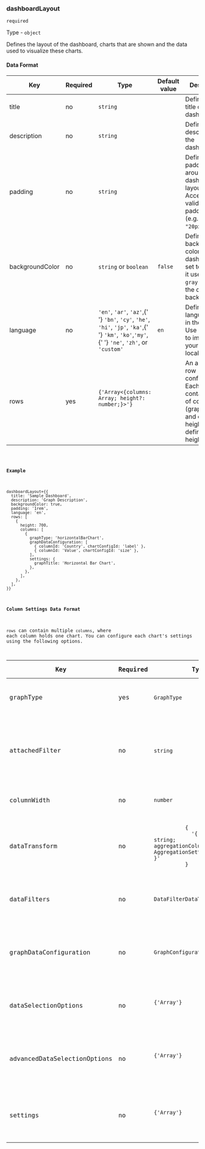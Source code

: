 ### dashboardLayout

`required`

Type - `object`

Defines the layout of the dashboard, charts that are shown and the data used to visualize these charts.

#### Data Format

<table>
  <thead>
    <tr>
      <th>Key</th>
      <th>Required</th>
      <th>Type</th>
      <th>Default value</th>
      <th>Description</th>
    </tr>
  </thead>
  <tbody>
    <tr>
      <td>title</td>
      <td>no</td>
      <td>
        <code>string</code>
      </td>
      <td></td>
      <td>Defines the title of the dashboard.</td>
    </tr>
    <tr>
      <td>description</td>
      <td>no</td>
      <td>
        <code>string</code>
      </td>
      <td></td>
      <td>Defines the description of the dashboard.</td>
    </tr>
    <tr>
      <td>padding</td>
      <td>no</td>
      <td>
        <code>string</code>
      </td>
      <td></td>
      <td>
        Defines the padding around the dashboard layout. Accepts any valid CSS
        padding value (e.g. <code>"1rem"</code>, <code>"20px"</code>).
      </td>
    </tr>
    <tr>
      <td>backgroundColor</td>
      <td>no</td>
      <td>
        <code>string</code> or <code>boolean</code>
      </td>
      <td>
        <code>false</code>
      </td>
      <td>
        Defines the background color of the dashboard. If set to{' '}
        <code>true</code>, it uses <code>var(--gray-200)</code> as the default
        background.
      </td>
    </tr>
    <tr>
      <td>language</td>
      <td>no</td>
      <td>
        <code>'en'</code>, <code>'ar'</code>, <code>'az'</code>,{' '}
        <code>'bn'</code>, <code>'cy'</code>, <code>'he'</code>,
        <code>'hi'</code>, <code>'jp'</code>, <code>'ka'</code>,{' '}
        <code>'km'</code>, <code>'ko'</code>,<code>'my'</code>,{' '}
        <code>'ne'</code>, <code>'zh'</code>, or <code>'custom'</code>
      </td>
      <td>
        <code>en</code>
      </td>
      <td>
        Defines the language used in the chart. Use <code>'custom'</code> to
        implement your own localization.
      </td>
    </tr>
    <tr>
      <td>rows</td>
      <td>yes</td>
      <td>
        <code>{'Array<{columns: Array<object>; height?: number;}>'}</code>
      </td>
      <td></td>
      <td>
        An array of row configurations. Each row contains a set of columns
        (graph blocks) and optional height to define row height.
      </td>
    </tr>
  </tbody>
</table>

#### Example

```
dashboardLayout={{
  title: 'Sample Dashboard',
  description: 'Graph Description',
  backgroundColor: true,
  padding: '1rem',
  language: 'en',
  rows: [
    {
      height: 700,
      columns: [
        {
          graphType: 'horizontalBarChart',
          graphDataConfiguration: [
            { columnId: 'Country', chartConfigId: 'label' },
            { columnId: 'Value', chartConfigId: 'size' },
          ],
          settings: {
            graphTitle: 'Horizontal Bar Chart',
          },
        },
      ],
    },
  ],
}}
```

#### Column Settings Data Format

`rows` can contain multiple `columns`, where each column holds one chart. You can configure each chart's settings using the following options.

<table>
  <thead>
    <tr>
      <th>Key</th>
      <th>Required</th>
      <th>Type</th>
      <th>Default value</th>
      <th>Description</th>
    </tr>
  </thead>
  <tbody>
    <tr>
      <td>graphType</td>
      <td>yes</td>
      <td>
        <code>GraphType</code>
      </td>
      <td></td>
      <td>
        Defines the type of chart. [Learn
        more](?path=/docs/stories-dashboards-pagesections-graphtype--docs)
      </td>
    </tr>
    <tr>
      <td>attachedFilter</td>
      <td>no</td>
      <td>
        <code>string</code>
      </td>
      <td></td>
      <td>
        Defines the filter that gets triggered when data points are clicked. The
        value must match a column in the <code>filters</code> array. Applicable
        to charts like <code>horizontalBarChart</code>,{' '}
        <code>verticalBarChart</code>,<code>choroplethMap</code>,{' '}
        <code>biVariateChoroplethMap</code>, <code>circlePacking</code>, or{' '}
        <code>treeMap</code>.
      </td>
    </tr>
    <tr>
      <td>columnWidth</td>
      <td>no</td>
      <td>
        <code>number</code>
      </td>
      <td>
        <code>1</code>
      </td>
      <td>
        Defines the width of the column relative to others. Works similar to{' '}
        <code>flex-grow</code>.
      </td>
    </tr>
    <tr>
      <td>dataTransform</td>
      <td>no</td>
      <td>
        <code>
          {
            '{ keyColumn: string; aggregationColumnsSetting?: AggregationSettingsDataType[] }'
          }
        </code>
      </td>
      <td></td>
      <td>
        Use this to transform data based on a unique <code>keyColumn</code> with
        optional aggregation settings (e.g., <code>sum</code>,{' '}
        <code>average</code>). [Learn
        more](?path=/docs/stories-dashboards-pagesections-datatransform--docs)
      </td>
    </tr>
    <tr>
      <td>dataFilters</td>
      <td>no</td>
      <td>
        <code>DataFilterDataType[]</code>
      </td>
      <td></td>
      <td>
        Filters data based on a specific column and its values. [Learn
        more](?path=/docs/stories-dashboards-pagesections-datafilters--docs)
      </td>
    </tr>
    <tr>
      <td>graphDataConfiguration</td>
      <td>no</td>
      <td>
        <code>GraphConfigurationDataType[]</code>
      </td>
      <td></td>
      <td>
        Maps dataset columns to chart parameters. Required unless{' '}
        <code>graphType</code> is <code>dataTable</code>, <code>dataCards</code>
        , <code>geoHubMap</code>, or <code>geoHubCompareMap</code>. [Learn
        more](?path=/stories-dashboards-pagesections-graphdataconfig--docs)
      </td>
    </tr>
    <tr>
      <td>dataSelectionOptions</td>
      <td>no</td>
      <td>
        <code>{'Array<object>'}</code>
      </td>
      <td></td>
      <td>
        Optional data selection configuration (e.g., dropdowns or filters).
        [Learn
        more](?path=/docs/stories-dashboards-pagesections-dataselectionoptions--docs)
      </td>
    </tr>
    <tr>
      <td>advancedDataSelectionOptions</td>
      <td>no</td>
      <td>
        <code>{'Array<object>'}</code>
      </td>
      <td></td>
      <td>
        Optional advanced filtering or selection configuration for complex
        interactions. [Learn
        more](?path=/docs/stories-dashboards-pagesections-advanceddataselectionoptions--docs)
      </td>
    </tr>
    <tr>
      <td>settings</td>
      <td>no</td>
      <td>
        <code>{'Array<object>'}</code>
      </td>
      <td></td>
      <td>
        Defines the chart-specific configuration. The structure of this object
        depends on the <code>graphType</code>. [Learn
        more](?path=/docs/stories-dashboards-pagesections-datasettings--docs)
      </td>
    </tr>
  </tbody>
</table>
